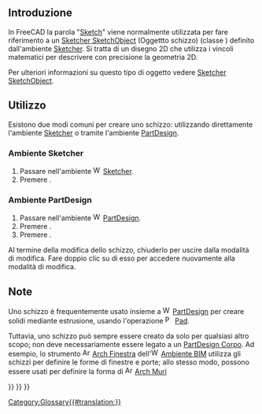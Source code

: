 <languages/>

<span id="Introduction"></span>
== Introduzione ==

{{TOCright}}

In FreeCAD la parola "[[Sketch/it|Sketch]]" viene normalmente utilizzata per fare riferimento a un [[Sketcher_SketchObject/it|Sketcher SketchObject]] (Oggettto schizzo) (classe {{incode|Sketcher::SketchObject}}) definito dall'ambiente [[Sketcher Workbench/it|Sketcher]]. Si tratta di un disegno 2D che utilizza i vincoli matematici per descrivere con precisione la geometria 2D.

Per ulteriori informazioni su questo tipo di oggetto vedere [[Sketcher SketchObject/it|Sketcher SketchObject]].

<span id="Usage"></span>
==Utilizzo==

Esistono due modi comuni per creare uno schizzo: utilizzando direttamente l'ambiente [[Sketcher Workbench/it|Sketcher]] o tramite l'ambiente [[PartDesign Workbench/it|PartDesign]].

<span id="Sketcher_Workbench"></span>
===Ambiente Sketcher===

# Passare nell'ambiente [[Image:Workbench_Sketcher.svg|16px]] [[Sketcher Workbench/it|Sketcher]].
# Premere {{Button|[[File:Sketcher_NewSketch.svg|16px]] [[Sketcher_NewSketch/it|Crea un nuovo schizzo]]}}.

<span id="PartDesign_Workbench"></span>
===Ambiente PartDesign===

# Passare nell'ambiente [[Image:Workbench_PartDesign.svg|16px]] [[PartDesign Workbench/it|PartDesign]].
# Premere {{Button|[[File:PartDesign_Body.svg|16px]] [[PartDesign_Body/it|Crea un corpo]]}}.
# Premere {{Button|[[File:PartDesign_NewSketch.svg|16px]] [[PartDesign_NewSketch/it|Crea uno schizzo]]}}.

Al termine della modifica dello schizzo, chiuderlo per uscire dalla modalità di modifica. Fare doppio clic su di esso per accedere nuovamente alla modalità di modifica.

<span id="Notes"></span>
==Note==

Uno schizzo è frequentemente usato insieme a [[File:Workbench_PartDesign.svg|16px]] [[PartDesign Workbench/it|PartDesign]] per creare solidi mediante estrusione, usando l'operazione [[File:PartDesign Pad.svg|16px]] [[PartDesign Pad/it|Pad]].

Tuttavia, uno schizzo può sempre essere creato da solo per qualsiasi altro scopo; non deve necessariamente essere legato a un [[PartDesign Body/it|PartDesign Corpo]]. Ad esempio, lo strumento [[File:Arch_Window.svg|16px]] [[Arch Window/it|Arch Finestra]] dell'[[File:Workbench_BIM.svg|16px]] [[BIM_Workbench/it|Ambiente BIM]] utilizza gli schizzi per definire le forme di finestre e porte; allo stesso modo, possono essere usati per definire la forma di  [[File:Arch_Wall.svg|16px]] [[Arch_Wall/it|Arch Muri]]

{{Sketcher Tools navi{{#translation:}}}}
{{Document objects navi{{#translation:}}}}
{{Userdocnavi{{#translation:}}}}
[[Category:Glossary{{#translation:}}]]